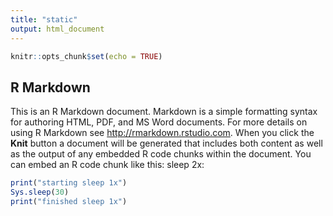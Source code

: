 ```yaml
---
title: "static"
output: html_document
---
```

```r
knitr::opts_chunk$set(echo = TRUE)
```
## R Markdown
This is an R Markdown document. Markdown is a simple formatting syntax for authoring HTML, PDF, and MS Word documents. For more details on using R Markdown see <http://rmarkdown.rstudio.com>.
When you click the **Knit** button a document will be generated that includes both content as well as the output of any embedded R code chunks within the document. You can embed an R code chunk like this:
sleep 2x:
```r
print("starting sleep 1x")
Sys.sleep(30)
print("finished sleep 1x")
```
